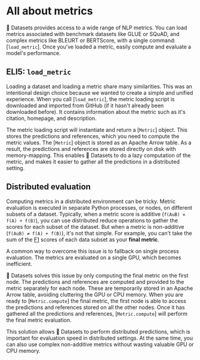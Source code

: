 # All about metrics

🤗 Datasets provides access to a wide range of NLP metrics. You can load metrics associated with benchmark datasets like GLUE or SQuAD, and complex metrics like BLEURT or BERTScore, with a single command: [`load_metric`]. Once you've loaded a metric, easily compute and evaluate a model's performance.

## ELI5: `load_metric`

Loading a dataset and loading a metric share many similarities. This was an intentional design choice because we wanted to create a simple and unified experience. When you call [`load_metric`], the metric loading script is downloaded and imported from GitHub (if it hasn't already been downloaded before). It contains information about the metric such as it's citation, homepage, and description.

The metric loading script will instantiate and return a [`Metric`] object. This stores the predictions and references, which you need to compute the metric values. The [`Metric`] object is stored as an Apache Arrow table. As a result, the predictions and references are stored directly on disk with memory-mapping. This enables 🤗 Datasets to do a lazy computation of the metric, and makes it easier to gather all the predictions in a distributed setting.

## Distributed evaluation

Computing metrics in a distributed environment can be tricky. Metric evaluation is executed in separate Python processes, or nodes, on different subsets of a dataset. Typically, when a metric score is additive (`f(AuB) = f(A) + f(B)`), you can use distributed reduce operations to gather the scores for each subset of the dataset. But when a metric is non-additive (`f(AuB) ≠ f(A) + f(B)`), it's not that simple. For example, you can't take the sum of the [F1](https://huggingface.co/metrics/f1) scores of each data subset as your **final metric**.

A common way to overcome this issue is to fallback on single process evaluation. The metrics are evaluated on a single GPU, which becomes inefficient.

🤗 Datasets solves this issue by only computing the final metric on the first node. The predictions and references are computed and provided to the metric separately for each node. These are temporarily stored in an Apache Arrow table, avoiding cluttering the GPU or CPU memory. When you are ready to [`Metric.compute`] the final metric, the first node is able to access the predictions and references stored on all the other nodes. Once it has gathered all the predictions and references, [`Metric.compute`] will perform the final metric evaluation.

This solution allows 🤗 Datasets to perform distributed predictions, which is important for evaluation speed in distributed settings. At the same time, you can also use complex non-additive metrics without wasting valuable GPU or CPU memory.